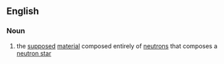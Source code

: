 ==English==

===Noun===
{{wikipedia}}
{{en-noun|-}}

# {{science fiction}} the [[supposed]] [[material]] composed entirely of [[neutron]]s that composes a [[neutron star]]